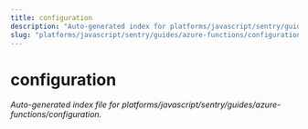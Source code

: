 ```yaml
---
title: configuration
description: "Auto-generated index for platforms/javascript/sentry/guides/azure-functions/configuration"
slug: "platforms/javascript/sentry/guides/azure-functions/configuration"
---
```


# configuration

_Auto-generated index file for platforms/javascript/sentry/guides/azure-functions/configuration._
